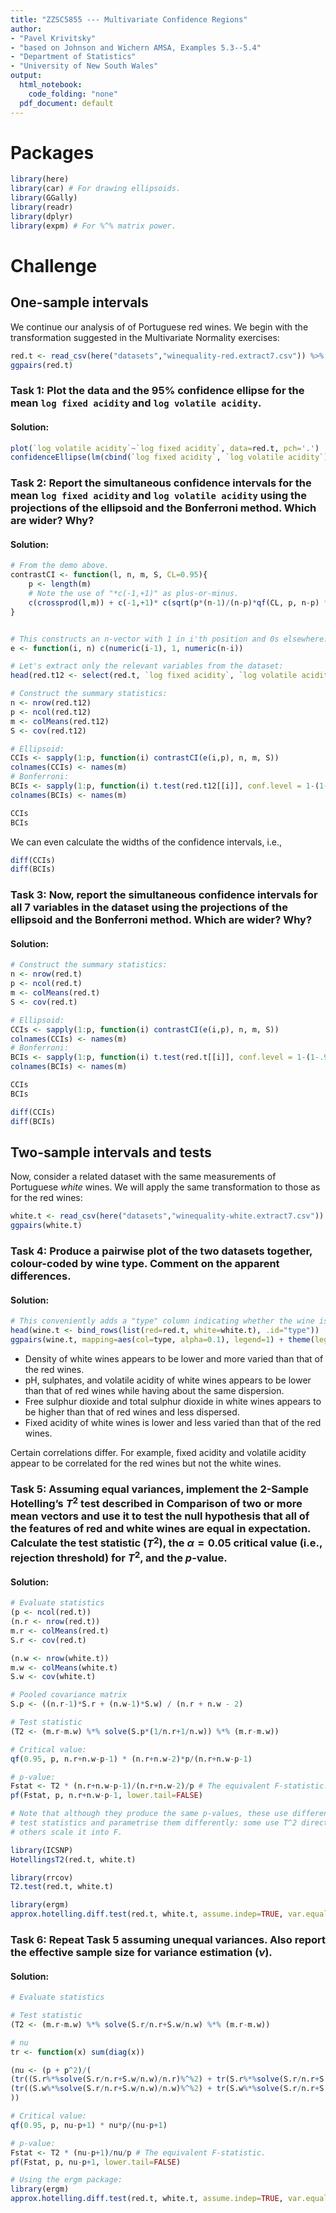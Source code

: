 ```yaml
---
title: "ZZSC5855 --- Multivariate Confidence Regions"
author:
- "Pavel Krivitsky"
- "based on Johnson and Wichern AMSA, Examples 5.3--5.4"
- "Department of Statistics"
- "University of New South Wales"
output:
  html_notebook:
    code_folding: "none"
  pdf_document: default
---
```



# Packages

```r
library(here)
library(car) # For drawing ellipsoids.
library(GGally)
library(readr)
library(dplyr)
library(expm) # For %^% matrix power.
```


# Challenge

## One-sample intervals

We continue our analysis of of Portuguese red wines. We begin with the transformation suggested in the Multivariate Normality exercises:
```r
red.t <- read_csv(here("datasets","winequality-red.extract7.csv")) %>% mutate(`log sulphates`=log(`sulphates`), `root4 free sulfur dioxide` = (`free sulfur dioxide`)^(1/4), `root4 total sulfur dioxide` = (`total sulfur dioxide`)^(1/4), `log fixed acidity`=log(`fixed acidity`), `log volatile acidity`=log(`volatile acidity`), .keep="unused")
ggpairs(red.t)
```

### Task 1: Plot the data and the 95% confidence ellipse for the mean `log fixed acidity` and `log volatile acidity`.

#### Solution:
```r
plot(`log volatile acidity`~`log fixed acidity`, data=red.t, pch='.')
confidenceEllipse(lm(cbind(`log fixed acidity`, `log volatile acidity`)~1, data=red.t), add=TRUE)
```


### Task 2: Report the simultaneous confidence intervals for the mean `log fixed acidity` and `log volatile acidity` using the projections of the ellipsoid and the Bonferroni method. Which are wider? Why?

#### Solution:
```r
# From the demo above.
contrastCI <- function(l, n, m, S, CL=0.95){
    p <- length(m)
    # Note the use of "*c(-1,+1)" as plus-or-minus.
    c(crossprod(l,m)) + c(-1,+1)* c(sqrt(p*(n-1)/(n-p)*qf(CL, p, n-p) * t(l)%*%S%*%l/n))
}


# This constructs an n-vector with 1 in i'th position and 0s elsewhere.
e <- function(i, n) c(numeric(i-1), 1, numeric(n-i))

# Let's extract only the relevant variables from the dataset:
head(red.t12 <- select(red.t, `log fixed acidity`, `log volatile acidity`))

# Construct the summary statistics:
n <- nrow(red.t12)
p <- ncol(red.t12)
m <- colMeans(red.t12)
S <- cov(red.t12)

# Ellipsoid:
CCIs <- sapply(1:p, function(i) contrastCI(e(i,p), n, m, S))
colnames(CCIs) <- names(m)
# Bonferroni:
BCIs <- sapply(1:p, function(i) t.test(red.t12[[i]], conf.level = 1-(1-.95)/p)$conf.int)
colnames(BCIs) <- names(m)

CCIs
BCIs
```

We can even calculate the widths of the confidence intervals, i.e.,
```r
diff(CCIs)
diff(BCIs)
```

### Task 3: Now, report the simultaneous confidence intervals for all 7 variables in the dataset using the projections of the ellipsoid and the Bonferroni method. Which are wider? Why?

#### Solution:
```r
# Construct the summary statistics:
n <- nrow(red.t)
p <- ncol(red.t)
m <- colMeans(red.t)
S <- cov(red.t)

# Ellipsoid:
CCIs <- sapply(1:p, function(i) contrastCI(e(i,p), n, m, S))
colnames(CCIs) <- names(m)
# Bonferroni:
BCIs <- sapply(1:p, function(i) t.test(red.t[[i]], conf.level = 1-(1-.95)/p)$conf.int)
colnames(BCIs) <- names(m)

CCIs
BCIs

diff(CCIs)
diff(BCIs)
```

## Two-sample intervals and tests

Now, consider a related dataset with the same measurements of Portuguese *white* wines. We will apply the same transformation to those as for the red wines:
```r
white.t <- read_csv(here("datasets","winequality-white.extract7.csv")) %>% mutate(`log sulphates`=log(`sulphates`), `root4 free sulfur dioxide` = (`free sulfur dioxide`)^(1/4), `root4 total sulfur dioxide` = (`total sulfur dioxide`)^(1/4), `log fixed acidity`=log(`fixed acidity`), `log volatile acidity`=log(`volatile acidity`), .keep="unused")
ggpairs(white.t)
```

### Task 4: Produce a pairwise plot of the two datasets together, colour-coded by wine type. Comment on the apparent differences.

#### Solution:
```r
# This conveniently adds a "type" column indicating whether the wine is red or white.
head(wine.t <- bind_rows(list(red=red.t, white=white.t), .id="type"))
ggpairs(wine.t, mapping=aes(col=type, alpha=0.1), legend=1) + theme(legend.position="right")
```
* Density of white wines appears to be lower and more varied than that of the red wines.
* pH, sulphates, and volatile acidity of white wines appears to be lower than that of red wines while having about the same dispersion.
* Free sulphur dioxide and total sulphur dioxide in white wines appears to be higher than that of red wines and less dispersed.
* Fixed acidity of white wines is lower and less varied than that of the red wines.

Certain correlations differ. For example, fixed acidity and volatile acidity appear to be correlated for the red wines but not the white wines.


### Task 5: Assuming equal variances, implement the 2-Sample Hotelling's $T^2$ test described in **Comparison of two or more mean vectors** and use it to test the null hypothesis that all of the features of red and white wines are equal in expectation. Calculate the test statistic ($T^2$), the $\alpha=0.05$ critical value (i.e., rejection threshold) for $T^2$, and the $p$-value.

#### Solution:
```r
# Evaluate statistics
(p <- ncol(red.t))
(n.r <- nrow(red.t))
m.r <- colMeans(red.t)
S.r <- cov(red.t)

(n.w <- nrow(white.t))
m.w <- colMeans(white.t)
S.w <- cov(white.t)

# Pooled covariance matrix
S.p <- ((n.r-1)*S.r + (n.w-1)*S.w) / (n.r + n.w - 2)

# Test statistic
(T2 <- (m.r-m.w) %*% solve(S.p*(1/n.r+1/n.w)) %*% (m.r-m.w))

# Critical value:
qf(0.95, p, n.r+n.w-p-1) * (n.r+n.w-2)*p/(n.r+n.w-p-1)

# p-value:
Fstat <- T2 * (n.r+n.w-p-1)/(n.r+n.w-2)/p # The equivalent F-statistic.
pf(Fstat, p, n.r+n.w-p-1, lower.tail=FALSE)

# Note that although they produce the same p-values, these use different
# test statistics and parametrise them differently: some use T^2 directly,
# others scale it into F.

library(ICSNP)
HotellingsT2(red.t, white.t)

library(rrcov)
T2.test(red.t, white.t)

library(ergm)
approx.hotelling.diff.test(red.t, white.t, assume.indep=TRUE, var.equal=TRUE)
```


### Task 6: Repeat Task 5 assuming unequal variances. Also report the effective sample size for variance estimation ($\nu$).

#### Solution:
```r
# Evaluate statistics

# Test statistic
(T2 <- (m.r-m.w) %*% solve(S.r/n.r+S.w/n.w) %*% (m.r-m.w))

# nu
tr <- function(x) sum(diag(x))

(nu <- (p + p^2)/(
(tr((S.r%*%solve(S.r/n.r+S.w/n.w)/n.r)%^%2) + tr(S.r%*%solve(S.r/n.r+S.w/n.w)/n.r)^2)/n.r +
(tr((S.w%*%solve(S.r/n.r+S.w/n.w)/n.w)%^%2) + tr(S.w%*%solve(S.r/n.r+S.w/n.w)/n.w)^2)/n.w
))

# Critical value:
qf(0.95, p, nu-p+1) * nu*p/(nu-p+1)

# p-value:
Fstat <- T2 * (nu-p+1)/nu/p # The equivalent F-statistic.
pf(Fstat, p, nu-p+1, lower.tail=FALSE)

# Using the ergm package:
library(ergm)
approx.hotelling.diff.test(red.t, white.t, assume.indep=TRUE, var.equal=FALSE)
```

